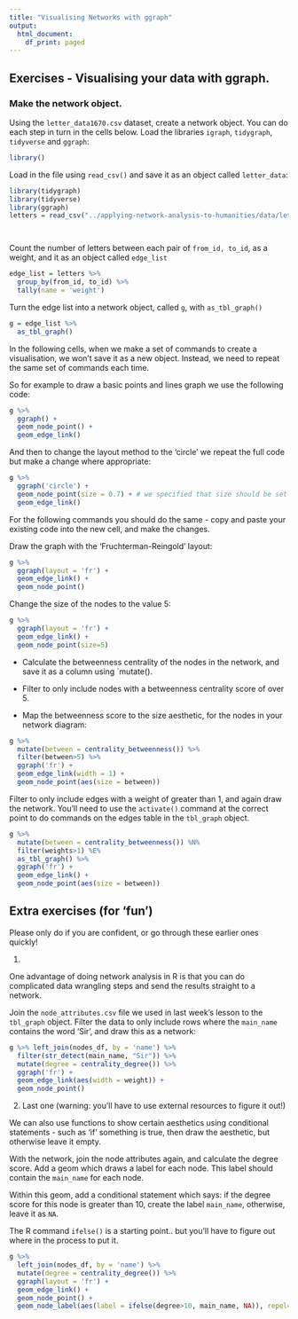 ```yaml
---
title: "Visualising Networks with ggraph"
output:
  html_document:
    df_print: paged
---
```


## Exercises - Visualising your data with ggraph.

### Make the network object.

Using the `letter_data1670.csv` dataset, create a network object. You can do each step in turn in the cells below. 
Load the libraries `igraph`, `tidygraph`, `tidyverse` and `ggraph`:

```r
library()
```

Load in the file using `read_csv()` and save it as an object called `letter_data`:

```r

library(tidygraph)
library(tidyverse)
library(ggraph)
letters = read_csv("../applying-network-analysis-to-humanities/data/letter_data1670.csv", col_types = cols(.default = "c"))




```


Count the number of letters between each pair of `from_id, to_id`, as a weight, and it as an object called `edge_list`


```r
edge_list = letters %>% 
  group_by(from_id, to_id) %>% 
  tally(name = 'weight')


```

Turn the edge list into a network object, called `g`, with `as_tbl_graph()`

```r

g = edge_list %>% 
  as_tbl_graph()

```


In the following cells, when we make a set of commands to create a visualisation, we won't save it as a new object. Instead, we need to repeat the same set of commands each time. 

So for example to draw a basic points and lines graph we use the following code: 

```r
g %>% 
  ggraph() + 
  geom_node_point() + 
  geom_edge_link()
```

And then to change the layout method to the 'circle' we repeat the full code but make a change where appropriate:  

```r
g %>% 
  ggraph('circle') + 
  geom_node_point(size = 0.7) + # we specified that size should be set at the value 3
  geom_edge_link()
```

For the following commands you should do the same - copy and paste your existing code into the new cell, and make the changes. 

Draw the graph with the 'Fruchterman-Reingold' layout:

```r
g %>% 
  ggraph(layout = 'fr') + 
  geom_edge_link() + 
  geom_node_point()
```

Change the size of the nodes to the value 5:

```r
g %>% 
  ggraph(layout = 'fr') + 
  geom_edge_link() + 
  geom_node_point(size=5)

```

-   Calculate the betweenness centrality of the nodes in the network, and save it as a column using `mutate(). 

-   Filter to only include nodes with a betweenness centrality score of over 5. 

-   Map the betweenness score to the size aesthetic, for the nodes in your network diagram:

```r
g %>% 
  mutate(between = centrality_betweenness()) %>% 
  filter(between>5) %>%
  ggraph('fr') + 
  geom_edge_link(width = 1) + 
  geom_node_point(aes(size = between))
```

Filter to only include edges with a weight of greater than 1, and again draw the network. You'll need to use the `activate()` command at the correct point to do commands on the edges table in the `tbl_graph` object. 

```r

g %>% 
  mutate(between = centrality_betweenness()) %N% 
  filter(weights>1) %E%
  as_tbl_graph() %>%
  ggraph('fr') + 
  geom_edge_link() + 
  geom_node_point(aes(size = between))

```

## Extra exercises (for 'fun')

Please only do if you are confident, or go through these earlier ones quickly!

1. 

One advantage of doing network analysis in R is that you can do complicated data wrangling steps and send the results straight to a network. 

Join the `node_attributes.csv` file we used in last week's lesson to the `tbl_graph` object. Filter the data to only include rows where the `main_name` contains the word 'Sir', and draw this as a network:

```r
g %>% left_join(nodes_df, by = 'name') %>%
  filter(str_detect(main_name, "Sir")) %>%
  mutate(degree = centrality_degree()) %>% 
  ggraph('fr') + 
  geom_edge_link(aes(width = weight)) + 
  geom_node_point()
```

2. Last one (warning: you'll have to use external resources to figure it out!)

We can also use functions to show certain aesthetics using conditional statements - such as 'if' something is true, then draw the aesthetic, but otherwise leave it empty. 

With the network, join the node attributes again, and calculate the degree score. Add a geom which draws a label for each node. This label should contain the `main_name` for each node. 

Within this geom, add a conditional statement which says: if the degree score for this node is greater than 10, create the label `main_name`, otherwise, leave it as `NA`. 

The R command `ifelse()` is a starting point.. but you'll have to figure out where in the process to put it. 

```r
g %>% 
  left_join(nodes_df, by = 'name') %>%
  mutate(degree = centrality_degree()) %>%
  ggraph(layout = 'fr') + 
  geom_edge_link() + 
  geom_node_point() +
  geom_node_label(aes(label = ifelse(degree>10, main_name, NA)), repel=TRUE) 
```


